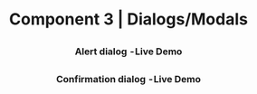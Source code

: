 

<Meta title="Component 3"  component="Modal" />

#  <center> Component 3 | Dialogs/Modals </center>

## 

### <center> Alert dialog  - Live Demo </center>

<Canvas>
  <Story name="Alert dialog">
      <Alert_Modal />
  </Story>
</Canvas>

## 

### <center> Confirmation dialog  - Live Demo </center>

<Canvas>
  <Story name="Confrim_Modal">
    <Confrim_Modal />
  </Story>
</Canvas>